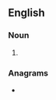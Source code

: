==English==

===Noun===
{{head|en|noun form}}

# {{plural of|Sabine|lang=en}}

===Anagrams===
* {{anagrams|en|a=abeinss|Bassein}}